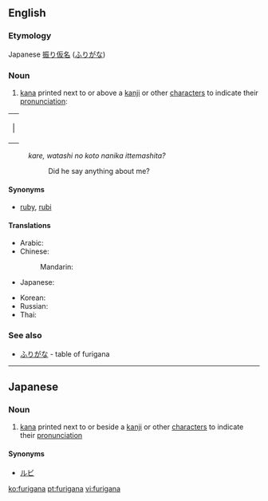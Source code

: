 ==English==

===Etymology===
Japanese [[振り仮名]] ([[ふりがな]])

===Noun===
{{wikipedia}}
{{en-noun|-}}

# [[kana]] printed next to or above a [[kanji]] or other [[character]]s to indicate their [[pronunciation]]:
{| cellpadding="0" cellspacing="24" 
| |{{furigana|[[彼]]、|[[かれ]]}}{{furigana|[[私]]の[[こと]]|[[わたし]]}}{{furigana|[[何か]]|[[なに]]}}{{furigana|言ってました？|[[いう|い]]}}
|}
:''kare, watashi no koto nanika ittemashita?''
::Did he say anything about me?

====Synonyms====
*[[ruby]], [[rubi]]

====Translations====
{{trans-top|furigana}}
* Arabic: {{t|ar|فوريغانا|f|tr=furigaana, furighaana}}
* Chinese:
*: Mandarin: {{t|cmn|振假名|tr=zhènjiǎmíng|sc=Hani}}
* Japanese: {{t-|ja|振り仮名|tr=ふりがな, furigana}}
{{trans-mid}}
* Korean: {{t|ko|후리가나}}
* Russian: {{t|ru|фуригана|f|tr=furigána}}
* Thai: {{t|th|ฟุริงะนะ}}
{{trans-bottom}}

===See also===
*[[ふりがな]] - table of furigana

{{anagrams:en/aafginru}}
----

==Japanese==
===Noun===
{{ja-noun|r|hira=ふりがな}} 
# {{ja-def|振り仮名}} [[kana]] printed next to or beside a [[kanji]] or other [[character]]s to indicate their [[pronunciation]]

====Synonyms====
*[[ルビ]]

[[ko:furigana]]
[[pt:furigana]]
[[vi:furigana]]